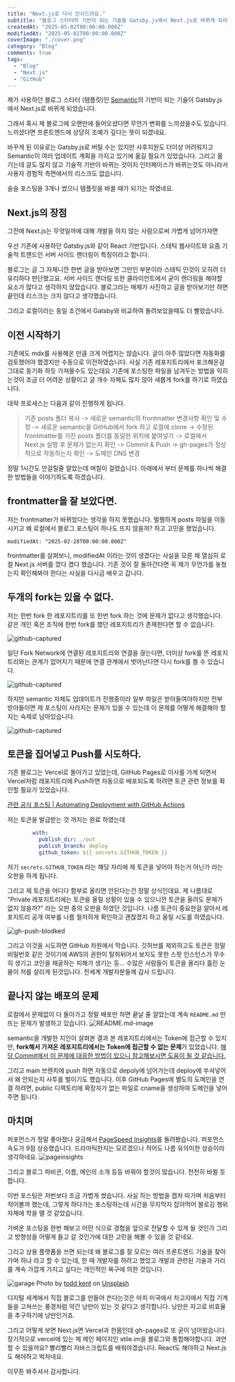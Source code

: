 ```yaml
---
title: "Next.js로 다시 인사드려요."
subtitle: "블로그 스타터의 기반이 되는 기술을 Gatsby.js에서 Next.js로 바뀌게 되어 이를 마이그레이션하는 과정을 담았습니다."
createdAt: "2025-05-02T00:00:00.000Z"
modifiedAt: "2025-05-02T00:00:00.000Z"
coverImage: "./cover.png"
category: "Blog"
comments: true
tags:
  - "Blog"
  - "Next.js"
  - "GitHub"
---
```


제가 사용하던 블로그 스타터 (탬플릿)인 [Semantic](https://semantic.nylonbricks.com/)의 기반이 되는 기술이 Gatsby.js 에서 Next.js로 바뀌게 되었습니다.

그래서 혹시 제 블로그에 오랜만에 들어오셨다면 무언가 변화를 느끼셨을수도 있습니다. 느끼셨다면 프론트엔드에 상당히 조예가 깊다는 뜻이 되겠네요.

바꾸게 된 이유로는 Gatsby.js로 버틸 수는 있지만 사후지원도 더이상 어려워지고 Semantic이 여러 업데이트 계획을 가지고 있기에 옮길 필요가 있었습니다.
그리고 옮기는데 글도 많지 않고 기술적 기반이 바뀌는 것이지 인터페이스가 바뀌는것도 아니라서 사용자 경험적 측면에서의 리스크도 없습니다.

슬슬 포스팅을 3개나 썼으니 템플릿을 바꿀 때가 되기는 하였네요.


## Next.js의 장점

그전에 Next.js는 무엇일까에 대해 개발을 하지 않는 사람으로써 가볍게 넘어가자면

우선 기존에 사용하던 Gatsby.js와 같이 React 기반입니다. 스테틱 웹사이트와 요즘 기술적 트랜드인 서버 사이드 랜더링이 특징이라고 합니다.

블로그는 글 그 자체니깐 한번 글을 받아보면 그만인 부분이라 스테틱 인것이 오히려 더 유리하다 판단했고요.
서버 사이드 랜더링 또한 클라이언트에서 굳이 랜더링을 해야할 요소가 많다고 생각하지 않았습니다. 블로그라는 매체가 사진하고 글을 받아보기만 하면 끝인데 리스크는 크지 않다고 생각했습니다.

그리고 로컬이라는 동일 조건에서 Gatsby와 비교하여 돌려보았을때도 더 빨랐습니다.

## 이전 시작하기

기존에도 mdx를 사용해온 만큼 크게 어렵지는 않습니다. 글이 아주 많았다면 자동화를 검토했어야 했겠지만 수동으로 이전하였습니다.
사실 기존 레포지트리에서 포크해온걸 그대로 동기화 하듯 가져올수도 있는데요 기존에 포스팅한 파일을 남겨두는 방법을 익히는것이 조금 더 어려운 상황이고 글 개수 자체도 많지 않아 새롭게 fork를 하기로 하였습니다.

대략 프로세스는 다음과 같이 진행하게 됩니다.

> 기존 posts 폴더 복사 -> 새로운 semantic의 frontmatter 변경사항 확인 및 수정 -> 새로운 semantic을 GitHub에서 fork 하고 로컬에 clone -> 수정된 frontmatter를 가진 posts 폴더를 동일한 위치에 붙여넣기 -> 로컬에서 Next.js 실행 후 문제가 없는지 확인 -> Commit & Push -> gh-pages가 정상적으로 작동하는지 확인 -> 도메인 DNS 변경

정말 1시간도 안걸릴줄 알았는데 며칠이 걸렸습니다. 아래에서 부터 문제를 하나씩 해결한 방법들을 이야기하도록 하겠습니다.

## frontmatter을 잘 보았다면.
저는 frontmatter가 바뀌었다는 생각을 하지 못했습니다. 멀쩡하게 posts 파일을 이동시키고 왜 로컬에서 블로그 포스팅이 하나도 뜨지 않을까? 하고 고민을 했었습니다.

```mdxjs
modifiedAt: "2025-02-28T00:00:00.000Z"
```

frontmatter를 살펴보니, modifiedAt 이라는 것이 생겼다는 사실을 모른 채 열심히 로컬 Next.js 서버를 껐다 켰다 했습니다. 기존 것이 잘 돌아간다면 꼭 제가 무언가를 놓쳤는지 확인해봐야 한다는 사실을 다시금 배우고 갑니다.

## 두개의 fork는 있을 수 없다.
저는 한번 fork 한 레포지트리를 또 한번 fork 하는 것에 문제가 없다고 생각했습니다. 같은 개인 혹은 조직에 한번 fork를 했던 레포지트리가 존재한다면 할 수 없습니다.

![github-captured](./gh-01.png)

일단 Fork Network에 연결된 레포지트리와 연결을 끊는다면, 더이상 fork를 뜬 레포지트리와는 관계가 없어지기 때문에 연결 관계에서 벗어난다면 다시 fork를 뜰 수 있습니다.

![github-captured](./gh-02.png)

하지만 semantic 자체도 업데이트가 진행중이라 일부 파일은 받아들여야하지만 전부 받아들이면 제 포스팅이 사라지는 문제가 있을 수 있는데 이 문제를 어떻게 해결해야 할지는 숙제로 남아있습니다.

![github-captured](./gh-03.png)

## 토큰을 집어넣고 Push를 시도하다.

기존 블로그는 Vercel로 돌아가고 있었는데, GitHub Pages로 이사를 가게 되면서 Vercel처럼 레포지트리에 Push하면 자동으로 배포되도록 하려면 토큰 관련 정보를 확인할 필요가 있었습니다.

[관련 공식 포스팅 | Automating Deployment with GitHub Actions](https://semantic.nylonbricks.com/posts/deploy-with-actions)

저는 토큰을 발급받는 것 까지는 완료 하였는데

```yml
        with:
          publish_dir: ./out
          publish_branch: deploy
          github_token: ${{ secrets.GITHUB_TOKEN }}
```
저기 ```secrets.GITHUB_TOKEN``` 라는 해당 자리에 제 토큰을 넣어야 하는거 아닌가 라는 오판을 하게 됩니다.

그리고 제 토큰을 어디다 함부로 올리면 안된다는건 정말 상식인데요. 제 나름대로 "Private 레포지트리에는 토큰을 올릴 상황이 있을 수 있으니깐 토큰을 올려도 문제가 없지 않을까?" 라는 오판 중의 오판을 하였던 것입니다.
나름 토큰이 중요한걸 알아서 레포지트리 공개 여부를 나름 철저하게 확인하고 괜찮겠지 하고 올릴 시도를 하였습니다.

![gh-push-blodked](./gh-push-blocked.jpeg)

그리고 이것을 시도하면 GitHub 차원에서 막습니다. 깃허브를 제외하고도 토큰은 정말 비밀번호 같은 것이기에 AWS의 권한이 탈취뒤어서 보지도 못한 스팟 인스턴스가 무수히 생기고 코인을 채굴하는 피해가 생기는 등... 수많은 사람들이 토큰을 올리다 흘린 눈물이 저를 살리게 된것입니다. 전세계 개발자분들께 감사 드립니다.

## 끝나지 않는 배포의 문제

로컬에서 문제없이 다 돌아가고 정말 배포만 하면 끝날 줄 알았는데 계속 ```README.md``` 만 뜨는 문제가 발생하고 있습니다.
![README.md-image](./readme.jpeg)

semantic을 개발한 지인이 살펴본 결과 본 레포지트리에서는 Token에 접근할 수 있지만, **fork해서 가져온 레포지트리에서는 Token에 접근할 수 없는 문제**가 있었습니다.
[해당 Commit에서 이 문제에 대응한 방법이 있으니 참고해보시면 도움이 될 것 같습니다.](https://github.com/nylonbricks/semantic/commit/586d4799cf3833a28c148b70de3f3c25a1f34423)

그리고 main 브렌치에 push 하면 자동으로 depoly에 넘어가는데 deploy에 쑤셔넣어서 왜 안되는지 사투를 벌이기도 헀습니다.
이후 GitHub Pages에 별도의 도메인을 연결 하려면, public 디렉토리에 확장자가 없는 파일로 cname을 생성하여 도메인을 넣어주면 됩니다.

## 마치며

퍼포먼스가 정말 좋아졌나 궁금해서 [PageSpeed Insights](https://pagespeed.web.dev)를 돌려봤습니다. 퍼포먼스 속도가 9점 상승했습니다. 드라마틱한지는 모르겠으나 적어도 나름 유의미한 상승이라 생각하네요.
![pageinsights](./pageinsights.png)

그리고 블로그 파비콘, 이름, 메인의 소개 등등 바꿔야 할것이 많습니다. 천천히 바뀔 듯 합니다.

이번 포스팅은 저번보다 조금 가볍게 썼습니다. 사실 하는 방법을 캡처 따가며 처음부터 적어볼까 했는데, 그렇게 하다가는 포스팅하는데 시간을 무지막지 잡아먹어 블로깅 행위 자체에 학을 뗄 것 같았습니다.

가벼운 포스팅을 한번 해보고 어떤 식으로 경험을 앞으로 전달할 수 있게 될 것인가 그리고 방향성을 어떻게 들고 갈 것인가에 대한 고민을 해볼 수 있을 것 같네요.

그리고 상용 플랫폼을 쓰면 되는데 왜 블로그를 잘 모르는 여러 프론트엔드 기술을 찾아가며 하냐 라고 할 수 있는데, 한 때 개발자를 하려고 했었고 개발과 관련된 기술과 거리를 계속 가깝게 가지고 싶다는 개인적인 욕구에 의한 것입니다.

![garage](./todd-kent-onnJOfF-okU-unsplash.jpg)
Photo by <a href="https://unsplash.com/@churchoftodd?utm_content=creditCopyText&utm_medium=referral&utm_source=unsplash">todd kent</a> on <a href="https://unsplash.com/photos/black-metal-tool-lot-onnJOfF-okU?utm_content=creditCopyText&utm_medium=referral&utm_source=unsplash">Unsplash</a>

디지털 세계에서 직접 블로그를 만들어 쓴다는것은 마치 미국에서 차고지에서 직접 기계들을 고쳐쓰는 풍경처럼 약간 낭만이 있는 것 같다고 생각합니다. 낭만은 자고로 비효율을 추구하기에 낭만인거죠.

그리고 어떻게 보면 Next.js면 Vercel과 한몸인데 gh-pages로 또 굳이 넘어왔습니다. 장기적으로 vercel에 있는 제 메인 페이지인 stile.im을 블로그와 통합해야합니다. 과연 할 수 있을까요? 빨리빨리 자바스크립트를 배워야겠습니다. React도 해야하고 Next.js도 해야하고 벅차네요.

이무튼 봐주셔서 감사합니다.


